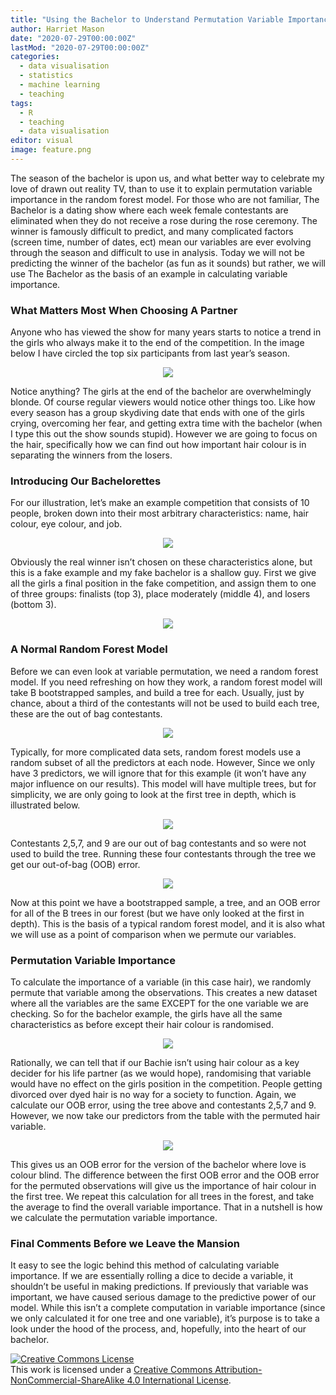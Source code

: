 ```yaml
---
title: "Using the Bachelor to Understand Permutation Variable Importance"
author: Harriet Mason
date: "2020-07-29T00:00:00Z"
lastMod: "2020-07-29T00:00:00Z"
categories:
  - data visualisation
  - statistics
  - machine learning
  - teaching
tags:
  - R
  - teaching
  - data visualisation
editor: visual
image: feature.png
---
```


The season of the bachelor is upon us, and what better way to celebrate my love of drawn out reality TV, than to use it to explain permutation variable importance in the random forest model. For those who are not familiar, The Bachelor is a dating show where each week female contestants are eliminated when they do not receive a rose during the rose ceremony. The winner is famously difficult to predict, and many complicated factors (screen time, number of dates, ect) mean our variables are ever evolving through the season and difficult to use in analysis. Today we will not be predicting the winner of the bachelor (as fun as it sounds) but rather, we will use The Bachelor as the basis of an example in calculating variable importance.

### What Matters Most When Choosing A Partner

Anyone who has viewed the show for many years starts to notice a trend in the girls who always make it to the end of the competition. In the image below I have circled the top six participants from last year's season.

<center>![](draw1.png)</center>

Notice anything? The girls at the end of the bachelor are overwhelmingly blonde. Of course regular viewers would notice other things too. Like how every season has a group skydiving date that ends with one of the girls crying, overcoming her fear, and getting extra time with the bachelor (when I type this out the show sounds stupid). However we are going to focus on the hair, specifically how we can find out how important hair colour is in separating the winners from the losers.

### Introducing Our Bachelorettes

For our illustration, let's make an example competition that consists of 10 people, broken down into their most arbitrary characteristics: name, hair colour, eye colour, and job.

<center>![](draw2.png)</center>

Obviously the real winner isn't chosen on these characteristics alone, but this is a fake example and my fake bachelor is a shallow guy. First we give all the girls a final position in the fake competition, and assign them to one of three groups: finalists (top 3), place moderately (middle 4), and losers (bottom 3).

<center>![](draw3.png)</center>

### A Normal Random Forest Model

Before we can even look at variable permutation, we need a random forest model. If you need refreshing on how they work, a random forest model will take B bootstrapped samples, and build a tree for each. Usually, just by chance, about a third of the contestants will not be used to build each tree, these are the out of bag contestants.

<center>![](draw4.png)</center>

Typically, for more complicated data sets, random forest models use a random subset of all the predictors at each node. However, Since we only have 3 predictors, we will ignore that for this example (it won't have any major influence on our results). This model will have multiple trees, but for simplicity, we are only going to look at the first tree in depth, which is illustrated below.

<center>![](draw5.png)</center>

Contestants 2,5,7, and 9 are our out of bag contestants and so were not used to build the tree. Running these four contestants through the tree we get our out-of-bag (OOB) error.

<center>![](draw6.png)</center>

Now at this point we have a bootstrapped sample, a tree, and an OOB error for all of the B trees in our forest (but we have only looked at the first in depth). This is the basis of a typical random forest model, and it is also what we will use as a point of comparison when we permute our variables.

### Permutation Variable Importance

To calculate the importance of a variable (in this case hair), we randomly permute that variable among the observations. This creates a new dataset where all the variables are the same EXCEPT for the one variable we are checking. So for the bachelor example, the girls have all the same characteristics as before except their hair colour is randomised.

<center>![](draw7.png)</center>

Rationally, we can tell that if our Bachie isn't using hair colour as a key decider for his life partner (as we would hope), randomising that variable would have no effect on the girls position in the competition. People getting divorced over dyed hair is no way for a society to function. Again, we calculate our OOB error, using the tree above and contestants 2,5,7 and 9. However, we now take our predictors from the table with the permuted hair variable.

<center>![](draw8.png)</center>

This gives us an OOB error for the version of the bachelor where love is colour blind. The difference between the first OOB error and the OOB error for the permuted observations will give us the importance of hair colour in the first tree. We repeat this calculation for all trees in the forest, and take the average to find the overall variable importance. That in a nutshell is how we calculate the permutation variable importance.

### Final Comments Before we Leave the Mansion

It easy to see the logic behind this method of calculating variable importance. If we are essentially rolling a dice to decide a variable, it shouldn't be useful in making predictions. If previously that variable was important, we have caused serious damage to the predictive power of our model. While this isn't a complete computation in variable importance (since we only calculated it for one tree and one variable), it's purpose is to take a look under the hood of the process, and, hopefully, into the heart of our bachelor.

<a rel="license" href="http://creativecommons.org/licenses/by-nc-sa/4.0/"><img src="https://i.creativecommons.org/l/by-nc-sa/4.0/88x31.png" alt="Creative Commons License" style="border-width:0"/></a><br />This work is licensed under a <a rel="license" href="http://creativecommons.org/licenses/by-nc-sa/4.0/">Creative Commons Attribution-NonCommercial-ShareAlike 4.0 International License</a>.
